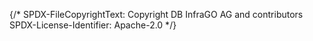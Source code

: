 {/*
    SPDX-FileCopyrightText: Copyright DB InfraGO AG and contributors
    SPDX-License-Identifier: Apache-2.0
*/}



<Meta of={ActiveSessions} />

<Title />

The Active Session component shows users information about their current
sessions, including the session type, such as read-only or persistent,
creation type, tool, and connection method, and displays the current session state.

When loading sessions, it looks like this:
<Story of={ActiveSessions.LoadingStory}/>

If there are no active sessions, it looks like this:
<Story of={ActiveSessions.NoActiveStories}/>

If the session starts successfully, it looks like this:
<Story of={ActiveSessions.SessionSuccessStateStory}/>

During session creation, when no error has occurred, it looks like this:
<Story of={ActiveSessions.SessionWarningStateStory}/>

If there is an error during creation, it looks like this:
<Story of={ActiveSessions.SessionErrorStateStory}/>

Even though we cover a variety of possible states, the session may end
in an unknown state that looks like this:
<Story of={ActiveSessions.SessionUnknownStateStory}/>

The only difference between a persistent session and a read-only session is the title.
Since we only covered persistent sessions above, this is a read-only session:
<Story of={ActiveSessions.ReadonlySessionSuccessStateStory}/>

## Session sharing

When the tool supports session sharing, the session owner can see a share button:
<Story of={ActiveSessions.SessionSharingEnabled}/>

When the session is shared, the names of users who have access to the session are displayed:
<Story of={ActiveSessions.SessionSharedWithUser}/>

For the user who has access to the shared session, the session looks like this:
<Story of={ActiveSessions.SharedSession}/>
